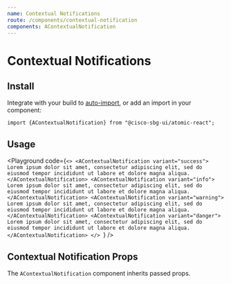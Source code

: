 ```yaml
---
name: Contextual Notifications
route: /components/contextual-notification
components: AContextualNotification
---
```


# Contextual Notifications

## Install

Integrate with your build to [auto-import](/#integrating), or add an import in your component:

```
import {AContextualNotification} from "@cisco-sbg-ui/atomic-react";
```

## Usage

<Playground
  code={`<>
  <AContextualNotification variant="success">
    Lorem ipsum dolor sit amet, consectetur adipiscing elit, sed do eiusmod
    tempor incididunt ut labore et dolore magna aliqua.
  </AContextualNotification>
  <AContextualNotification variant="info">
    Lorem ipsum dolor sit amet, consectetur adipiscing elit, sed do eiusmod
    tempor incididunt ut labore et dolore magna aliqua.
  </AContextualNotification>
  <AContextualNotification variant="warning">
    Lorem ipsum dolor sit amet, consectetur adipiscing elit, sed do eiusmod
    tempor incididunt ut labore et dolore magna aliqua.
  </AContextualNotification>
  <AContextualNotification variant="danger">
    Lorem ipsum dolor sit amet, consectetur adipiscing elit, sed do eiusmod
    tempor incididunt ut labore et dolore magna aliqua.
  </AContextualNotification>
</>
`}
/>

## Contextual Notification Props

The `AContextualNotification` component inherits passed props.

<Props of="AContextualNotification" />
